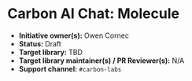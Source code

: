 
<Meta of={elementStories} />

# Carbon AI Chat: Molecule

* **Initiative owner(s):** Owen Cornec
* **Status:** Draft
* **Target library:** TBD
* **Target library maintainer(s) / PR Reviewer(s):** N/A
* **Support channel:** `#carbon-labs`
